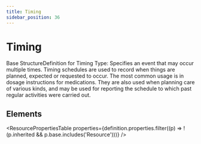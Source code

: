 ```yaml
---
title: Timing
sidebar_position: 36
---
```



# Timing

Base <Link to="/docs/api/fhir/resources/structuredefinition">StructureDefinition</Link> for <Link to="/docs/api/fhir/datatypes/timing">Timing</Link> Type: Specifies an event that may occur multiple times. <Link to="/docs/api/fhir/datatypes/timing">Timing</Link> schedules are used to record when things are planned, expected or requested to occur. The most common usage is in dosage instructions for medications. They are also used when planning care of various kinds, and may be used for reporting the schedule to which past regular activities were carried out.

<Tabs queryString="section">
  <TabItem value="schema" label="Schema" default>

## Elements

<ResourcePropertiesTable
  properties={definition.properties.filter((p) => !(p.inherited && p.base.includes('Resource')))}
/>

  </TabItem>

</Tabs>
